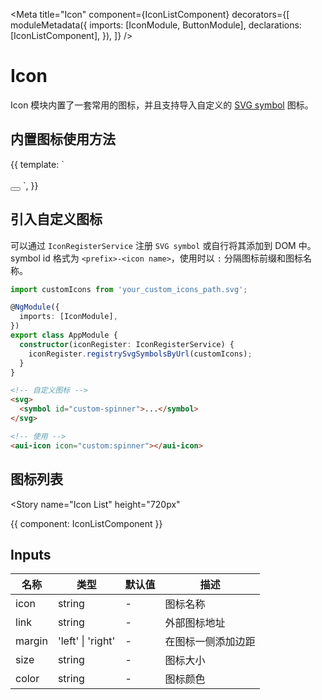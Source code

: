 


<Meta
  title="Icon"
  component={IconListComponent}
  decorators={[
    moduleMetadata({
      imports: [IconModule, ButtonModule],
      declarations: [IconListComponent],
    }),
  ]}
/>

# Icon

Icon 模块内置了一套常用的图标，并且支持导入自定义的 [SVG symbol](https://developer.mozilla.org/zh-CN/docs/Web/SVG/Element/symbol) 图标。

## 内置图标使用方法

<Canvas>
  <Story
    name="Basic"
    height="100px"
  >
    {{
      template: `
        <aui-icon icon="spinner" style="font-size: 24px;"></aui-icon>
        <br />
        <br />
        <button aui-button="primary" [square]="true">
          <aui-icon light="plus" dark="minus"></aui-icon>
        </button>
      `,
    }}
  </Story>
</Canvas>

## 引入自定义图标

可以通过 `IconRegisterService` 注册 `SVG symbol` 或自行将其添加到 DOM 中。symbol id 格式为 `<prefix>-<icon name>`，使用时以 `:` 分隔图标前缀和图标名称。

```typescript
import customIcons from 'your_custom_icons_path.svg';

@NgModule({
  imports: [IconModule],
})
export class AppModule {
  constructor(iconRegister: IconRegisterService) {
    iconRegister.registrySvgSymbolsByUrl(customIcons);
  }
}
```

```html
<!-- 自定义图标 -->
<svg>
  <symbol id="custom-spinner">...</symbol>
</svg>

<!-- 使用 -->
<aui-icon icon="custom:spinner"></aui-icon>
```

## 图标列表

<Story
  name="Icon List"
  height="720px"
>
  {{ component: IconListComponent }}
</Story>

## Inputs

| 名称   | 类型              | 默认值 | 描述               |
| ------ | ----------------- | ------ | ------------------ |
| icon   | string            | -      | 图标名称           |
| link   | string            | -      | 外部图标地址       |
| margin | 'left' \| 'right' | -      | 在图标一侧添加边距 |
| size   | string            | -      | 图标大小           |
| color  | string            | -      | 图标颜色           |
